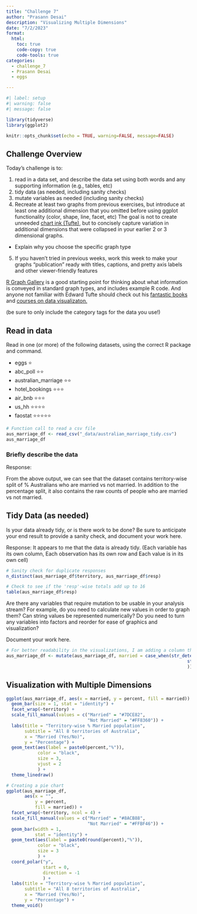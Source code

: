 ```yaml
---
title: "Challenge 7"
author: "Prasann Desai"
description: "Visualizing Multiple Dimensions"
date: "7/2/2023"
format:
  html:
    toc: true
    code-copy: true
    code-tools: true
categories:
  - challenge_7
  - Prasann Desai
  - eggs

---
```


```r
#| label: setup
#| warning: false
#| message: false

library(tidyverse)
library(ggplot2)

knitr::opts_chunk$set(echo = TRUE, warning=FALSE, message=FALSE)
```

## Challenge Overview

Today's challenge is to:

1)  read in a data set, and describe the data set using both words and any supporting information (e.g., tables, etc)
2)  tidy data (as needed, including sanity checks)
3)  mutate variables as needed (including sanity checks)
4)  Recreate at least two graphs from previous exercises, but introduce at least one additional dimension that you omitted before using ggplot functionality (color, shape, line, facet, etc) The goal is not to create unneeded [chart ink (Tufte)](https://www.edwardtufte.com/tufte/), but to concisely capture variation in additional dimensions that were collapsed in your earlier 2 or 3 dimensional graphs.
   - Explain why you choose the specific graph type
5) If you haven't tried in previous weeks, work this week to make your graphs "publication" ready with titles, captions, and pretty axis labels and other viewer-friendly features

[R Graph Gallery](https://r-graph-gallery.com/) is a good starting point for thinking about what information is conveyed in standard graph types, and includes example R code. And anyone not familiar with Edward Tufte should check out his [fantastic books](https://www.edwardtufte.com/tufte/books_vdqi) and [courses on data visualizaton.](https://www.edwardtufte.com/tufte/courses)

(be sure to only include the category tags for the data you use!)

## Read in data

Read in one (or more) of the following datasets, using the correct R package and command.

  - eggs ⭐
  - abc_poll ⭐⭐
  - australian_marriage ⭐⭐
  - hotel_bookings ⭐⭐⭐
  - air_bnb  ⭐⭐⭐
  - us_hh ⭐⭐⭐⭐
  - faostat ⭐⭐⭐⭐⭐

```r
# Function call to read a csv file
aus_marriage_df <- read_csv("_data/australian_marriage_tidy.csv")
aus_marriage_df
```

### Briefly describe the data

Response:

From the above output, we can see that the dataset contains territory-wise split of % Australians who are married vs not married. In addition to the percentage split, it also contains the raw counts of people who are married vs not married.


## Tidy Data (as needed)

Is your data already tidy, or is there work to be done? Be sure to anticipate your end result to provide a sanity check, and document your work here.

Response: It appears to me that the data is already tidy. (Each variable has its own column, Each observation has its own row and Each value is in its own cell)

```r
# Sanity check for duplicate responses
n_distinct(aus_marriage_df$territory, aus_marriage_df$resp)
```

```r
# Check to see if the 'resp'-wise totals add up to 16
table(aus_marriage_df$resp)
```

Are there any variables that require mutation to be usable in your analysis stream? For example, do you need to calculate new values in order to graph them? Can string values be represented numerically? Do you need to turn any variables into factors and reorder for ease of graphics and visualization?

Document your work here.

```r
# For better readability in the visualizations, I am adding a column that clearly describes the marriage status
aus_marriage_df <- mutate(aus_marriage_df, married = case_when(str_detect(resp, "yes") ~ "Married",
                                                                     str_detect(resp, "no") ~ "Not Married"
                                                                     ))
```

## Visualization with Multiple Dimensions

```r
ggplot(aus_marriage_df, aes(x = married, y = percent, fill = married)) +
  geom_bar(size = 1, stat = "identity") +
  facet_wrap(~territory) +
  scale_fill_manual(values = c("Married" = "#7DCE82",
                               "Not Married" = "#FF8360")) +
  labs(title = "Territory-wise % Married population",
       subtitle = "All 8 territories of Australia",
       x = "Married (Yes/No)",
       y = "Percentage") +
  geom_text(aes(label = paste0(percent,"%")),
            color = "black",
            size = 3,
            vjust = 2
            ) +
  theme_linedraw()
```



```r
# Creating a pie chart
ggplot(aus_marriage_df, 
       aes(x = "",
           y = percent,
           fill = married)) + 
  facet_wrap(~territory, ncol = 4) +
  scale_fill_manual(values = c("Married" = "#8ACB88",
                               "Not Married" = "#FFBF46")) +
  geom_bar(width = 1,
           stat = "identity") +
  geom_text(aes(label = paste0(round(percent),"%")),
            color = "black",
            size = 3
            ) +
  coord_polar("y",
              start = 0,
              direction = -1
              ) +
  labs(title = "Territory-wise % Married population",
       subtitle = "All 8 territories of Australia",
       x = "Married (Yes/No)",
       y = "Percentage") +
  theme_void()
```